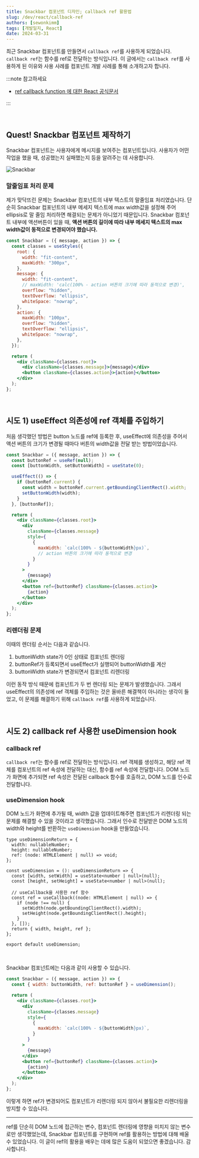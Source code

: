 ```yaml
---
title: Snackbar 컴포넌트 디자인; callback ref 활용법
slug: /dev/react/callback-ref
authors: [sewonkimm]
tags: [개발일지, React]
date: 2024-03-31
---
```


최근 Snackbar 컴포넌트를 만들면서 `callback ref`를 사용하게 되었습니다. `callback ref`는 함수를 ref로 전달하는 방식입니다. 이 글에서는 `callback ref`를 사용하게 된 이유와 사용 사례를 컴포넌트 개발 사례를 통해 소개하고자 합니다.

:::note 참고하세요

- [ref callback function 에 대한 React 공식문서](https://react.dev/reference/react-dom/components/common#ref-callback)

:::

<br />

## Quest! Snackbar 컴포넌트 제작하기

Snackbar 컴포넌트는 사용자에게 메시지를 보여주는 컴포넌트입니다. 사용자가 어떤 작업을 했을 때, 성공했는지 실패했는지 등을 알려주는 데 사용합니다.

![Snackbar](./snackbar.png)

### 말줄임표 처리 문제

제가 맞닥뜨린 문제는 Snackbar 컴포넌트의 내부 텍스트의 말줄임표 처리였습니다. 단순히 Snackbar 컴포넌트의 내부 메세지 텍스트에 max width값을 설정해 주어 ellipsis로 말 줄임 처리하면 해결되는 문제가 아니었기 때문입니다. Snackbar 컴포넌트 내부에 액션버튼이 있을 때, **액션 버튼의 길이에 따라 내부 메세지 텍스트의 max width값이 동적으로 변경되어야 했습니다.**

```jsx
const Snackbar = ({ message, action }) => {
  const classes = useStyles({
    root: {
      width: "fit-content",
      maxWidth: "300px",
    },
    message: {
      width: "fit-content",
      // maxWidth: 'calc(100% - action 버튼의 크기에 따라 동적으로 변경)',
      overflow: "hidden",
      textOverflow: "ellipsis",
      whiteSpace: "nowrap",
    },
    action: {
      maxWidth: "100px",
      overflow: "hidden",
      textOverflow: "ellipsis",
      whiteSpace: "nowrap",
    },
  });

  return (
    <div className={classes.root}>
      <div className={classes.message}>{message}</div>
      <button className={classes.action}>{action}</button>
    </div>
  );
};
```

<!--truncate-->

<br />

## 시도 1) useEffect 의존성에 ref 객체를 주입하기

처음 생각했던 방법은 button 노드를 ref에 등록한 후, useEffect에 의존성을 주어서 액션 버튼의 크기가 변경될 때마다 버튼의 width값을 전달 받는 방법이었습니다.

```jsx
const Snackbar = ({ message, action }) => {
  const buttonRef = useRef(null);
  const [buttonWidth, setButtonWidth] = useState(0);

  useEffect(() => {
    if (buttonRef.current) {
      const width = buttonRef.current.getBoundingClientRect().width;
      setButtonWidth(width);
    }
  }, [buttonRef]);

  return (
    <div className={classes.root}>
      <div
        className={classes.message}
        style={
          {
            maxWidth: `calc(100% - ${buttonWidth}px)`,
            // action 버튼의 크기에 따라 동적으로 변경
          } 
        }
      >
        {message}
      </div>
      <button ref={buttonRef} className={classes.action}>
        {action}
      </button>
    </div>
  );
};
```

### 리렌더링 문제

이때의 렌더링 순서는 다음과 같습니다.

1. buttonWidth state가 0인 상태로 컴포넌트 렌더링
2. buttonRef가 등록되면서 useEffect가 실행되어 buttonWidth를 계산
3. buttonWidth state가 변경되면서 컴포넌트 리렌더링

이런 동작 방식 때문에 컴포넌트가 두 번 렌더링 되는 문제가 발생했습니다. 그래서 useEffect의 의존성에 ref 객체를 주입하는 것은 올바른 해결책이 아니라는 생각이 들었고, 이 문제를 해결하기 위해 `callback ref`를 사용하게 되었습니다.

<br />

## 시도 2) callback ref 사용한 useDimension hook

### callback ref

`callback ref`는 함수를 ref로 전달하는 방식입니다. ref 객체를 생성하고, 해당 ref 객체를 컴포넌트의 ref 속성에 전달하는 대신, 함수를 ref 속성에 전달합니다. DOM 노드가 화면에 추가되면 ref 속성은 전달된 callback 함수를 호출하고, DOM 노드를 인수로 전달합니다.

### useDimension hook

DOM 노드가 화면에 추가될 때, width 값을 업데이트해주면 컴포넌트가 리렌더링 되는 문제를 해결할 수 있을 것이라고 생각했습니다. 그래서 인수로 전달받은 DOM 노드의 width와 height를 반환하는 `useDimension` hook을 만들었습니다.

```tsx
type useDimensionReturn = {
  width: nullableNumber;
  height: nullableNumber;
  ref: (node: HTMLElement | null) => void;
};

const useDimension = (): useDimensionReturn => {
  const [width, setWidth] = useState<number | null>(null);
  const [height, setHeight] = useState<number | null>(null);

  // useCallback을 사용한 ref 함수
  const ref = useCallback((node: HTMLElement | null) => {
    if (node !== null) {
      setWidth(node.getBoundingClientRect().width);
      setHeight(node.getBoundingClientRect().height);
    }
  }, []);
  return { width, height, ref };
};

export default useDimension;
```

<br />

Snackbar 컴포넌트에는 다음과 같이 사용할 수 있습니다.

```jsx
const Snackbar = ({ message, action }) => {
  const { width: buttonWidth, ref: buttonRef } = useDimension();

  return (
    <div className={classes.root}>
      <div
        className={classes.message}
        style={ 
          {
            maxWidth: `calc(100% - ${buttonWidth}px)`,
          } 
        }
      >
        {message}
      </div>
      <button ref={buttonRef} className={classes.action}>
        {action}
      </button>
    </div>
  );
};
```

이렇게 하면 ref가 변경되어도 컴포넌트가 리렌더링 되지 않아서 불필요한 리렌더링을 방지할 수 있습니다.

---

ref를 단순히 DOM 노드에 접근하는 변수, 컴포넌트 렌더링에 영향을 미치지 않는 변수로만 생각했었는데, Snackbar 컴포넌트를 구현하며 ref를 활용하는 방법에 대해 배울 수 있었습니다. 이 글이 ref의 활용을 배우는 데에 많은 도움이 되었으면 좋겠습니다. 감사합니다.
